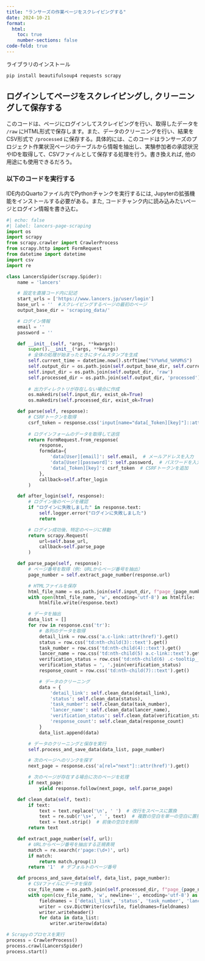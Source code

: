 ```yaml
---
title: "ランサーズの作業ページをスクレイピングする"
date: 2024-10-21
format:
  html:
    toc: true
    number-sections: false
code-fold: true
---
```


ライブラリのインストール

```zsh
pip install beautifulsoup4 requests scrapy
```

## ログインしてページをスクレイピングし, クリーニングして保存する

このコードは、ページにログインしてスクレイピングを行い、取得したデータを `/raw` にHTML形式で保存します。また、データのクリーニングを行い、結果をCSV形式で `/processed` に保存する。具体的には、このコードはランサーズのプロジェクト作業状況ページのテーブルから情報を抽出し、実験参加者の承認状況やIDを取得して、CSVファイルとして保存する処理を行う。書き換えれば, 他の用途にも使用できるだろう。


### 以下のコードを実行する

IDE内のQuartoファイル内でPythonチャンクを実行するには, Jupyterの拡張機能をインストールする必要がある。また, コードチャンク内に読み込みたいページとログイン情報を書き込む。

```python
#| echo: false
#| label: lancers-page-scraping
import os
import scrapy
from scrapy.crawler import CrawlerProcess
from scrapy.http import FormRequest
from datetime import datetime
import csv
import re

class LancersSpider(scrapy.Spider):
    name = 'lancers'

    # 設定を直接コード内に記述
    start_urls = ['https://www.lancers.jp/user/login']
    base_url = ''  #スクレイピングするページの最初のページ
    output_base_dir = 'scraping_data/'

    # ログイン情報
    email = ''
    password = ''

    def __init__(self, *args, **kwargs):
        super().__init__(*args, **kwargs)
        # 全体の処理が始まったときにタイムスタンプを生成
        self.current_time = datetime.now().strftime("%Y%m%d_%H%M%S")
        self.output_dir = os.path.join(self.output_base_dir, self.current_time)
        self.input_dir = os.path.join(self.output_dir, 'raw')
        self.processed_dir = os.path.join(self.output_dir, 'processed')
        
        # 出力ディレクトリが存在しない場合に作成
        os.makedirs(self.input_dir, exist_ok=True)
        os.makedirs(self.processed_dir, exist_ok=True)

    def parse(self, response):
        # CSRFトークンを取得
        csrf_token = response.css('input[name="data[_Token][key]"]::attr(value)').get()
        
        # ログインフォームのデータを取得して送信
        return FormRequest.from_response(
            response,
            formdata={
                'data[User][email]': self.email,  # メールアドレスを入力
                'data[User][password]': self.password,  # パスワードを入力
                'data[_Token][key]': csrf_token  # CSRFトークンを追加
            },
            callback=self.after_login
        )

    def after_login(self, response):
        # ログイン後のページを確認
        if "ログインに失敗しました" in response.text:
            self.logger.error("ログインに失敗しました")
            return

        # ログイン成功後、特定のページに移動
        return scrapy.Request(
            url=self.base_url,
            callback=self.parse_page
        )

    def parse_page(self, response):
        # ページ番号を取得（例: URLからページ番号を抽出）
        page_number = self.extract_page_number(response.url)

        # HTMLファイルを保存
        html_file_name = os.path.join(self.input_dir, f"page_{page_number}.html")
        with open(html_file_name, 'w', encoding='utf-8') as htmlfile:
            htmlfile.write(response.text)

        # データを抽出
        data_list = []
        for row in response.css('tr'):
            # 各列のデータを取得
            detail_link = row.css('a.c-link::attr(href)').get()
            status = row.css('td:nth-child(3)::text').get()
            task_number = row.css('td:nth-child(4)::text').get()
            lancer_name = row.css('td:nth-child(5) a.c-link::text').get()
            verification_status = row.css('td:nth-child(6) .c-tooltip__text::text').getall()
            verification_status = ', '.join(verification_status)
            response_count = row.css('td:nth-child(7)::text').get()

            # データのクリーニング
            data = {
                'detail_link': self.clean_data(detail_link),
                'status': self.clean_data(status),
                'task_number': self.clean_data(task_number),
                'lancer_name': self.clean_data(lancer_name),
                'verification_status': self.clean_data(verification_status),
                'response_count': self.clean_data(response_count)
            }
            data_list.append(data)

        # データのクリーニングと保存を実行
        self.process_and_save_data(data_list, page_number)

        # 次のページへのリンクを探す
        next_page = response.css('a[rel="next"]::attr(href)').get()

        # 次のページが存在する場合に次のページを処理
        if next_page:
            yield response.follow(next_page, self.parse_page)

    def clean_data(self, text):
        if text:
            text = text.replace('\n', ' ')  # 改行をスペースに置換
            text = re.sub(r'\s+', ' ', text)  # 複数の空白を単一の空白に置換
            text = text.strip()  # 前後の空白を削除
        return text

    def extract_page_number(self, url):
        # URLからページ番号を抽出する正規表現
        match = re.search(r'page:(\d+)', url)
        if match:
            return match.group(1)
        return '1'  # デフォルトのページ番号

    def process_and_save_data(self, data_list, page_number):
        # CSVファイルにデータを保存
        csv_file_name = os.path.join(self.processed_dir, f"page_{page_number}.csv")
        with open(csv_file_name, 'w', newline='', encoding='utf-8') as csvfile:
            fieldnames = ['detail_link', 'status', 'task_number', 'lancer_name', 'verification_status', 'response_count']
            writer = csv.DictWriter(csvfile, fieldnames=fieldnames)
            writer.writeheader()
            for data in data_list:
                writer.writerow(data)

# Scrapyのプロセスを実行
process = CrawlerProcess()
process.crawl(LancersSpider)
process.start()
```

